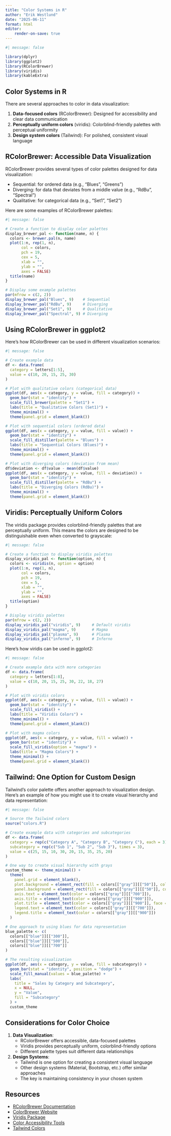 ```yaml
---
title: "Color Systems in R"
author: "Erik Westlund"
date: "2025-06-11"
format: html
editor:
    render-on-save: true
---
```


```r
#| message: false

library(dplyr)
library(ggplot2)
library(RColorBrewer)
library(viridis)
library(kableExtra)
```

## Color Systems in R

There are several approaches to color in data visualization:

1. **Data-focused colors** (RColorBrewer): Designed for accessibility and clear data communication
2. **Perceptually uniform colors** (viridis): Colorblind-friendly palettes with perceptual uniformity
3. **Design system colors** (Tailwind): For polished, consistent visual language

## RColorBrewer: Accessible Data Visualization

RColorBrewer provides several types of color palettes designed for data visualization:

* Sequential: for ordered data (e.g., "Blues", "Greens")
* Diverging: for data that deviates from a middle value (e.g., "RdBu", "Spectral")
* Qualitative: for categorical data (e.g., "Set1", "Set2")

Here are some examples of RColorBrewer palettes:

```r
#| message: false

# Create a function to display color palettes
display_brewer_pal <- function(name, n) {
  colors <- brewer.pal(n, name)
  plot(1:n, rep(1, n), 
       col = colors, 
       pch = 19, 
       cex = 5,
       xlab = "", 
       ylab = "",
       axes = FALSE)
  title(name)
}

# Display some example palettes
par(mfrow = c(2, 2))
display_brewer_pal("Blues", 9)    # Sequential
display_brewer_pal("RdBu", 9)     # Diverging
display_brewer_pal("Set1", 9)     # Qualitative
display_brewer_pal("Spectral", 9) # Diverging
```

## Using RColorBrewer in ggplot2

Here's how RColorBrewer can be used in different visualization scenarios:

```r
#| message: false

# Create example data
df <- data.frame(
  category = letters[1:5],
  value = c(10, 20, 15, 25, 30)
)

# Plot with qualitative colors (categorical data)
ggplot(df, aes(x = category, y = value, fill = category)) +
  geom_bar(stat = "identity") +
  scale_fill_brewer(palette = "Set1") +
  labs(title = "Qualitative Colors (Set1)") +
  theme_minimal() +
  theme(panel.grid = element_blank())

# Plot with sequential colors (ordered data)
ggplot(df, aes(x = category, y = value, fill = value)) +
  geom_bar(stat = "identity") +
  scale_fill_distiller(palette = "Blues") +
  labs(title = "Sequential Colors (Blues)") +
  theme_minimal() +
  theme(panel.grid = element_blank())

# Plot with diverging colors (deviation from mean)
df$deviation <- df$value - mean(df$value)
ggplot(df, aes(x = category, y = value, fill = deviation)) +
  geom_bar(stat = "identity") +
  scale_fill_distiller(palette = "RdBu") +
  labs(title = "Diverging Colors (RdBu)") +
  theme_minimal() +
  theme(panel.grid = element_blank())
```

## Viridis: Perceptually Uniform Colors

The viridis package provides colorblind-friendly palettes that are perceptually uniform. This means the colors are designed to be distinguishable even when converted to grayscale:

```r
#| message: false

# Create a function to display viridis palettes
display_viridis_pal <- function(option, n) {
  colors <- viridis(n, option = option)
  plot(1:n, rep(1, n), 
       col = colors, 
       pch = 19, 
       cex = 5,
       xlab = "", 
       ylab = "",
       axes = FALSE)
  title(option)
}

# Display viridis palettes
par(mfrow = c(2, 2))
display_viridis_pal("viridis", 9)     # Default viridis
display_viridis_pal("magma", 9)       # Magma
display_viridis_pal("plasma", 9)      # Plasma
display_viridis_pal("inferno", 9)     # Inferno
```

Here's how viridis can be used in ggplot2:

```r
#| message: false

# Create example data with more categories
df <- data.frame(
  category = letters[1:8],
  value = c(10, 20, 15, 25, 30, 22, 18, 27)
)

# Plot with viridis colors
ggplot(df, aes(x = category, y = value, fill = value)) +
  geom_bar(stat = "identity") +
  scale_fill_viridis() +
  labs(title = "Viridis Colors") +
  theme_minimal() +
  theme(panel.grid = element_blank())

# Plot with magma colors
ggplot(df, aes(x = category, y = value, fill = value)) +
  geom_bar(stat = "identity") +
  scale_fill_viridis(option = "magma") +
  labs(title = "Magma Colors") +
  theme_minimal() +
  theme(panel.grid = element_blank())
```

## Tailwind: One Option for Custom Design

Tailwind's color palette offers another approach to visualization design. Here's an example of how you might use it to create visual hierarchy and data representation:

```r
#| message: false

# Source the Tailwind colors
source("colors.R")

# Create example data with categories and subcategories
df <- data.frame(
  category = rep(c("Category A", "Category B", "Category C"), each = 3),
  subcategory = rep(c("Sub 1", "Sub 2", "Sub 3"), times = 3),
  value = c(25, 15, 10, 30, 20, 15, 35, 25, 20)
)

# One way to create visual hierarchy with grays
custom_theme <- theme_minimal() +
  theme(
    panel.grid = element_blank(),
    plot.background = element_rect(fill = colors[["gray"]][["50"]], color = NA),
    panel.background = element_rect(fill = colors[["gray"]][["50"]], color = NA),
    axis.text = element_text(color = colors[["gray"]][["700"]]),
    axis.title = element_text(color = colors[["gray"]][["900"]]),
    plot.title = element_text(color = colors[["gray"]][["900"]], face = "bold"),
    legend.text = element_text(color = colors[["gray"]][["700"]]),
    legend.title = element_text(color = colors[["gray"]][["900"]])
  )

# One approach to using blues for data representation
blue_palette <- c(
  colors[["blue"]][["300"]],
  colors[["blue"]][["500"]],
  colors[["blue"]][["700"]]
)

# The resulting visualization
ggplot(df, aes(x = category, y = value, fill = subcategory)) +
  geom_bar(stat = "identity", position = "dodge") +
  scale_fill_manual(values = blue_palette) +
  labs(
    title = "Sales by Category and Subcategory",
    x = NULL,
    y = "Value",
    fill = "Subcategory"
  ) +
  custom_theme
```

## Considerations for Color Choice

1. **Data Visualization**:
   - RColorBrewer offers accessible, data-focused palettes
   - Viridis provides perceptually uniform, colorblind-friendly options
   - Different palette types suit different data relationships

2. **Design Systems**:
   - Tailwind is one option for creating a consistent visual language
   - Other design systems (Material, Bootstrap, etc.) offer similar approaches
   - The key is maintaining consistency in your chosen system

## Resources

* [RColorBrewer Documentation](https://cran.r-project.org/web/packages/RColorBrewer/RColorBrewer.pdf)
* [ColorBrewer Website](https://colorbrewer2.org/)
* [Viridis Package](https://cran.r-project.org/web/packages/viridis/vignettes/intro-to-viridis.html)
* [Color Accessibility Tools](https://www.w3.org/WAI/ER/tools/)
* [Tailwind Colors](https://tailwindcss.com/docs/customizing-colors)
